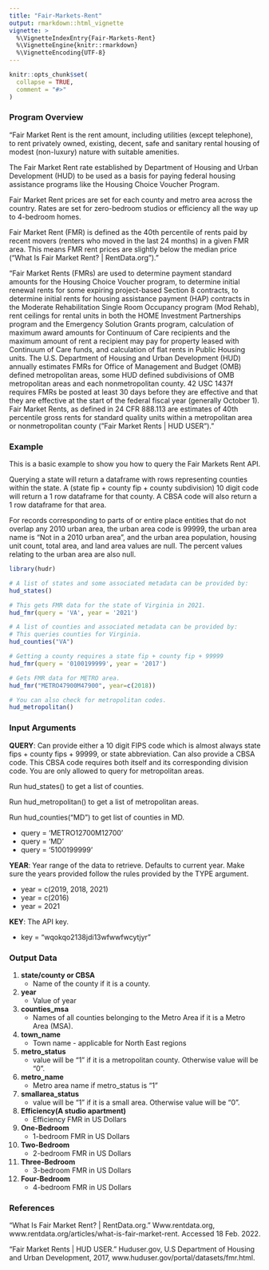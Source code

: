 ```yaml
---
title: "Fair-Markets-Rent"
output: rmarkdown::html_vignette
vignette: >
  %\VignetteIndexEntry{Fair-Markets-Rent}
  %\VignetteEngine{knitr::rmarkdown}
  %\VignetteEncoding{UTF-8}
---
```


```r
knitr::opts_chunk$set(
  collapse = TRUE,
  comment = "#>"
)
```

### Program Overview

"Fair Market Rent is the rent amount, including utilities (except telephone),
to rent privately owned, existing, decent, safe and sanitary rental housing of 
modest (non-luxury) nature with suitable amenities.

The Fair Market Rent rate established by Department of Housing and Urban 
Development (HUD) to be used as a basis for paying federal housing assistance
programs like the Housing Choice Voucher Program.

Fair Market Rent prices are set for each county and metro area across the
country. Rates are set for zero-bedroom studios or efficiency all the way
up to 4-bedroom homes.

Fair Market Rent (FMR) is defined as the 40th percentile of rents paid by 
recent movers (renters who moved in the last 24 months) in a given FMR area. 
This means FMR rent prices are slightly below the median price 
("What Is Fair Market Rent? | RentData.org")."


"Fair Market Rents (FMRs) are used to determine payment standard amounts for the
Housing Choice Voucher program, to determine initial renewal rents for some
expiring project-based Section 8 contracts, to determine initial rents for
housing assistance payment (HAP) contracts in the Moderate Rehabilitation Single
Room Occupancy program (Mod Rehab), rent ceilings for rental units in both the
HOME Investment Partnerships program and the Emergency Solution Grants program,
calculation of maximum award amounts for Continuum of Care recipients and the
maximum amount of rent a recipient may pay for property leased with Continuum of
Care funds, and calculation of flat rents in Public Housing units. The U.S.
Department of Housing and Urban Development (HUD) annually estimates FMRs for
Office of Management and Budget (OMB) defined metropolitan areas, some HUD
defined subdivisions of OMB metropolitan areas and each nonmetropolitan county.
42 USC 1437f requires FMRs be posted at least 30 days before they are effective
and that they are effective at the start of the federal fiscal year (generally
October 1). Fair Market Rents, as defined in 24 CFR 888.113 are estimates of
40th percentile gross rents for standard quality units within a metropolitan
area or nonmetropolitan county ("Fair Market Rents | HUD USER")."

### Example

This is a basic example to show you how to query the Fair Markets Rent API. 

Querying a state will return a dataframe with rows representing counties 
within the state. A (state fip + county fip + county subdivision) 10 digit code
will return a 1 row dataframe for that county. A CBSA code will also return a 1 
row dataframe for that area.

For records corresponding to parts of or entire place entities that do not
overlap any 2010 urban area, the urban area code is 99999, the urban area name
is “Not in a 2010 urban area”, and the urban area population, housing unit
count, total area, and land area values are null. The percent values relating to
the urban area are also null.

```r
library(hudr)

# A list of states and some associated metadata can be provided by:
hud_states()

# This gets FMR data for the state of Virginia in 2021.
hud_fmr(query = 'VA', year = '2021')

# A list of counties and associated metadata can be provided by:
# This queries counties for Virginia.
hud_counties("VA")

# Getting a county requires a state fip + county fip + 99999
hud_fmr(query = '0100199999', year = '2017')

# Gets FMR data for METRO area.
hud_fmr("METRO47900M47900", year=c(2018))

# You can also check for metropolitan codes.
hud_metropolitan()
```

### Input Arguments

**QUERY**: Can provide either a 10 digit FIPS code which is almost always
  state fips + county fips + 99999, or state abbreviation. 
  Can also provide a CBSA code. This CBSA code requires both itself and its
  corresponding division code. You are only allowed to query for metropolitan areas.
  
  Run hud_states() to get a list of counties.
  
  Run hud_metropolitan() to get a list of metropolitan areas.
  
  Run hud_counties("MD") to get list of counties in MD.
  
  * query = 'METRO12700M12700'
  * query = 'MD'
  * query = '5100199999'

**YEAR**: Year range of the data to retrieve. Defaults to current year. Make sure 
the years provided follow the rules provided by the TYPE argument. 

  * year = c(2019, 2018, 2021)
  * year = c(2016)
  * year = 2021

**KEY**: The API key.

  * key = "wqokqo2138jdi13wfwwfwcytjyr"
  
### Output Data 

1) **state/county or CBSA**
    * Name of the county if it is a county.


2) **year** 
    * Value of year


3) **counties_msa**
    * Names of all counties belonging to the Metro Area if it is a Metro Area
    (MSA).


4) **town_name**
    * Town name - applicable for North East regions


5) **metro_status**
    * value will be "1" if it is a metropolitan county. Otherwise value will be
    "0".


6) **metro_name** 
    * Metro area name if metro_status is "1"


7) **smallarea_status** 
    * value will be "1" if it is a small area. Otherwise value will be "0".


8) **Efficiency(A studio apartment)** 
    * Efficiency FMR in US Dollars


9) **One-Bedroom** 
    * 1-bedroom FMR in US Dollars


10) **Two-Bedroom** 
    * 2-bedroom FMR in US Dollars


11) **Three-Bedroom** 
    * 3-bedroom FMR in US Dollars


12) **Four-Bedroom** 
    * 4-bedroom FMR in US Dollars
    

### References

"What Is Fair Market Rent? | RentData.org." Www.rentdata.org,
www.rentdata.org/articles/what-is-fair-market-rent. Accessed 18 Feb. 2022.

"Fair Market Rents | HUD USER." Huduser.gov, U.S Department of Housing and Urban
Development, 2017, www.huduser.gov/portal/datasets/fmr.html.
